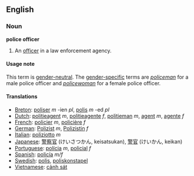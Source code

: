 ==English==
===Noun===
'''police officer'''

#An [[officer]] in a law enforcement agency.

====Usage note====
This term is [[gender-neutral]].  The [[gender-specific]] terms are ''[[policeman]]'' for a male police officer and ''[[policewoman]]'' for a female police officer.

====Translations====

*[[Breton]]: [[poliser]] ''m'' -ien ''pl'', [[polis]] ''m'' -ed ''pl''
*[[Dutch]]: [[politieagent]] ''m'', [[politieagente]] ''f'', [[politieman]] ''m'', [[agent]] ''m'', [[agente]] ''f''
*[[French]]: [[policier]] ''m'', [[policière]] ''f''
*[[German]]: [[Polizist]] ''m'', [[Polizistin]] ''f''
*[[Italian]]: [[poliziotto]] ''m''
*[[Japanese]]: [[警察官]] (けいさつかん, keisatsukan), [[警官]] (けいかん, keikan)
*[[Portuguese]]: [[polícia]] ''m'', [[policial]] ''f''
*[[Spanish]]: [[policía]] ''m/f''
*[[Swedish]]: [[polis]], [[poliskonstapel]]
*[[Vietnamese]]: [[cảnh sát]]